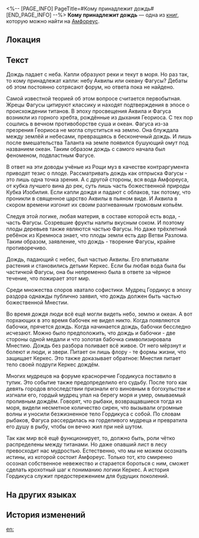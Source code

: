 <%-- [PAGE_INFO]
PageTitle=#Кому принадлежит дождь#
[END_PAGE_INFO] --%>
{{Дополнить}}
{{Книга Инфобокс
|id           = 437
|Название     = 
|Изображение  = Предмет Кому принадлежит дождь.png
|Мир          = Амфореус
|Томов        = 1
|Автор        = <!--нужно добавить-->
|Описание     = Так какому титану принадлежат капли дождя, что падают на землю? Многие учёные составляли бесчисленное количество гипотез в попытках ответить на этот вопрос.
|Том1         = {{tx}}
|Источник1    = {{tx|Отсутствует источник}}
|Персонажи    = 
|Фракции      = 
}}
'''Кому принадлежит дождь''' — одна из [[Книги|книг]], которую можно найти на [[Амфореус]].

==Локация==
{{Отметка карты|<!--название карты-->|<!--id отметки-->}}

==Текст==
Дождь падает с неба. Капли образуют реки и текут в моря. Но раз так, то кому принадлежат капли: небу Аквилы или океану Фагусы? Дебаты об этом постоянно сотрясают форум, но ответа пока не найдено.

Самой известной теорией об этом вопросе считается первобытная. Жрецы Фагусы цитируют классику и находят подтверждения в эпосе о происхождении титанов. В эпоху просвещения Аквила и Фагуса возникли из горного хребта, рождённые из дыхания Геориоса. С тех пор сошлись в вечном противоборстве суша и океан. Фагуса из-за презрения Геориоса не могла спуститься на землю. Она блуждала между землёй и небесами, превращаясь в бесконечный дождь. И лишь после вмешательства Таланта на земле появился бушующий омут под названием океан. Таким образом дождь с самого начала был феноменом, подвластным Фагусе.

В ответ на эти доводы учёные из Рощи муз в качестве контраргумента приводят тезис о плоде. Рассматривать дождь как отпрыска Фагусы - это лишь одна точка зрения. А с другой стороны, вся вода Амфореуса, от кубка лучшего вина до рек, суть лишь часть божественной природы Кубка Изобилия. Если капли дождя и падают с облаков, так потому, что проникли в священное царство Аквилы в пьяном виде. И Аквила в скором времени изгонит их своим разгневанным громовым копьём.

Следуя этой логике, любая материя, в составе которой есть вода, - часть Фагусы. Созревшие фрукты налиты вкусным соком. И поэтому плоды деревьев также являются частью Фагусы. Но даже трёхлетний ребёнок из Кремноса знает, что плоды земли есть дар Ветви Разлома. Таким образом, заявление, что дождь - творение Фагусы, крайне противоречиво.

Дождь, падающий с небес, был частью Аквилы. Его впитывали растения и становились детьми Керкес. Если бы любая вода была бы частичкой Фагусы, она бы непременно была в ответе за чёрное течение, что пожирает этот мир.

Среди множества споров хватало софистики. Мудрец Гордикус в эпоху раздора однажды публично заявил, что дождь должен быть частью божественной Мнестии.

Во время дождя люди всё ещё могли видеть небо, землю и океан. А вот порхающих в это время бабочек не видел никто. Когда появляются бабочки, прячется дождь. Когда начинается дождь, бабочки бесследно исчезают. Можно было предположить, что дождь и бабочки - две стороны одной медали и что золотая бабочка символизировала Мнестию. Дождь без разбора поливает всё живое. От него мёрзнут и болеют и люди, и звери. Питает он лишь флору - те формы жизни, что защищает Керкес. Это также доказывает обратное: Мнестия питает тело своей подруги Керкес дождём.

Многих мудрецов на форуме красноречие Гордикуса поставило в тупик. Это событие также предопределило его судьбу. После того как девять городов впоследствии признали его виновным в богохульстве и изгнали его, гордый мудрец упал на берегу моря и умер, омываемый проливным дождём. Говорят, что рыбаки, возвращавшиеся тогда из моря, видели несметное количество сирен, что вызывали огромные волны и уносили безжизненное тело Гордикуса с собой. По словам рыбаков, Фагуса рассердилась на горделивого мудреца и превратила его душу в рыбу, чтобы он вечно жил при ней шутом.

Так как мир всё ещё функционирует, то, должно быть, роли чётко распределены между титанами. Но даже опавший лист в лесу превосходит нас мудростью. Естественно, что мы не можем осознать истины, из которой состоит Амфореус. Только тот, кто смиренно осознал собственное невежество и старается бороться с ним, сможет сделать крохотный шаг к пониманию логики Керкес. А история Гордикуса служит предостережением для будущих поколений.

==На других языках==
{{На других языках
|en   = On Rain Ownership
|zhs  = 论雨的归属
|zht  = 論雨的歸屬
|ja   = 雨の帰属について
|ko   = 비의 귀속에 대해
|es   = Sobre el dueño de la lluvia
|fr   = Au sujet du propriétaire de la pluie
|ru   = Кому принадлежит дождь
|th   = ว่าด้วยผู้ครองสายฝน
|vi   = Bàn Về Quyền Sở Hữu Mưa
|de   = Wem der Regen gehört
|id   = Membahas Asal-Usul Hujan
|pt   = Sobre a Posse da Chuva
}}

==История изменений==
{{История изменений|3.5}}

[[en:]]